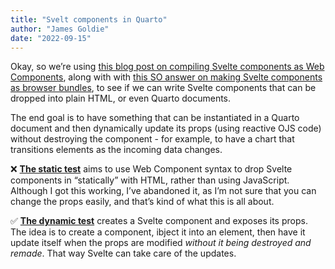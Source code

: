 ```yaml
---
title: "Svelt components in Quarto"
author: "James Goldie"
date: "2022-09-15"
---
```


Okay, so we're using [this blog post on compiling Svelte components as Web Components](https://blog.logrocket.com/build-web-components-svelte), along with with [this SO answer on making Svelte components as browser bundles](https://stackoverflow.com/a/65522522/3246758), to see if we can write Svelte components that can be dropped into plain HTML, or even Quarto documents.

The end goal is to have something that can be instantiated in a Quarto document and then dynamically update its props (using reactive OJS code) without destroying the component - for example, to have a chart that transitions elements as the incoming data changes.

❌ [**The static test**](./test-quarto-static.qmd) aims to use Web Component syntax to drop Svelte components in "statically" with HTML, rather than using JavaScript. Although I got this working, I've abandoned it, as I'm not sure that you can change the props easily, and that's kind of what this is all about.

✅ [**The dynamic test**](./test-quarto-dynamic.qmd) creates a Svelte component and exposes its props. The idea is to create a component, ibject it into an element, then have it update itself when the props are modified _without it being destroyed and remade_. That way Svelte can take care of the updates.
